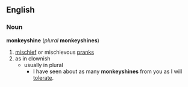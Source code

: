 == English ==
=== Noun ===
'''monkeyshine''' (''plural'' '''monkeyshines''')
# [[mischief]] or mischievous [[pranks]]
# as in clownish
#* usually in plural
#** I have seen about as many '''monkeyshines''' from you as I will [[tolerate]].